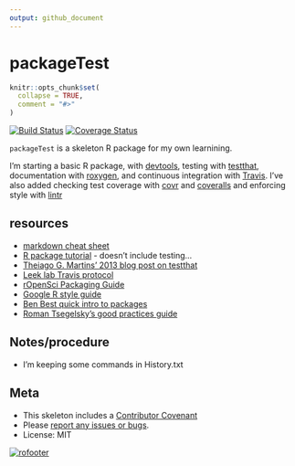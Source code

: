 ```yaml
---
output: github_document
---
```

<!-- README.md is generated from README.Rmd. Please edit that file -->

packageTest
===========

```r
knitr::opts_chunk$set(
  collapse = TRUE,
  comment = "#>"
)
```
[![Build Status](https://travis-ci.org/bheavner/packageTest.svg?branch=master)](https://travis-ci.org/bheavner/packageTest)
[![Coverage Status](https://img.shields.io/coveralls/bheavner/packageTest.svg)](https://coveralls.io/r/bheavner/packageTest?branch=master)

`packageTest` is a skeleton R package for my own learnining.

I'm starting a basic R package, with [devtools](https://cran.r-project.org/web/packages/devtools/index.html), testing with [testthat](https://cran.r-project.org/web/packages/testthat/index.html), documentation with [roxygen](https://cran.r-project.org/web/packages/roxygen2/index.html), and continuous integration with [Travis](https://travis-ci.org/). I've also added checking test coverage with [covr](https://github.com/jimhester/covr/) and [coveralls](https://coveralls.io/) and enforcing style with [lintr](https://github.com/jimhester/lintr)

## resources 
* [markdown cheat sheet](https://guides.github.com/pdfs/markdown-cheatsheet-online.pdf) 
* [R package tutorial](http://tinyheero.github.io/jekyll/update/2015/07/26/making-your-first-R-package.html) - doesn't include testing...
* [Theiago G. Martins' 2013 blog post on testthat](https://tgmstat.wordpress.com/2013/06/26/devtools-and-testthat-r-packages/)
* [Leek lab Travis protocol](http://jtleek.com/protocols/travis_bioc_devel/#) 
* [rOpenSci Packaging Guide](https://github.com/ropensci/packaging_guide)
* [Google R style guide](https://google.github.io/styleguide/Rguide.xml)
* [Ben Best quick intro to packages](https://ucsb-bren.github.io/env-info/wk07_package.html)
* [Roman Tsegelsky's good practices guide](https://romantsegelskyi.github.io/blog/2015/11/16/good-practices-r-package/)


## Notes/procedure 
* I'm keeping some commands in History.txt

## Meta

* This skeleton includes a [Contributor Covenant](https://github.com/bheavner/packageTest/blob/master/CONDUCT.md)
* Please [report any issues or bugs](https://github.com/bheavner/packageTest/issues).
* License: MIT

[![rofooter](http://ropensci.org/public_images/github_footer.png)](http://ropensci.org)